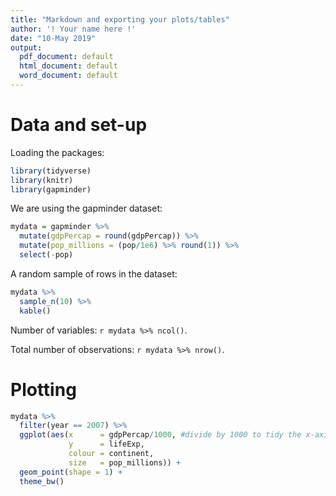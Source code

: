 ```yaml
---
title: "Markdown and exporting your plots/tables"
author: '! Your name here !'
date: "10-May 2019"
output:
  pdf_document: default
  html_document: default
  word_document: default
---
```


# Data and set-up

Loading the packages:

```r

library(tidyverse)
library(knitr)
library(gapminder)

```

We are using the gapminder dataset:

```r

mydata = gapminder %>% 
  mutate(gdpPercap = round(gdpPercap)) %>% 
  mutate(pop_millions = (pop/1e6) %>% round(1)) %>% 
  select(-pop)

```

A random sample of rows in the dataset:
```r

mydata %>% 
  sample_n(10) %>% 
  kable()

```


Number of variables: `r mydata %>% ncol()`.

Total number of observations: `r mydata %>% nrow()`.


# Plotting

```r
mydata %>% 
  filter(year == 2007) %>% 
  ggplot(aes(x      = gdpPercap/1000, #divide by 1000 to tidy the x-axis
             y      = lifeExp,
             colour = continent,
             size   = pop_millions)) +
  geom_point(shape = 1) +
  theme_bw()
```




